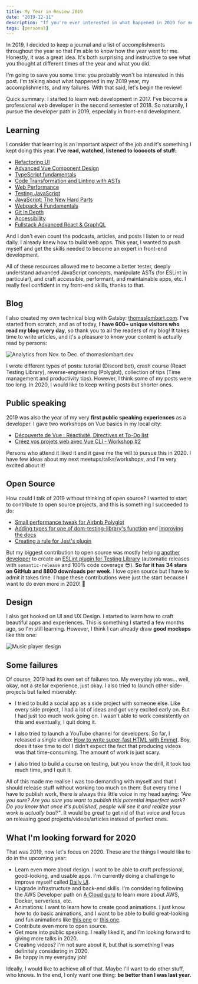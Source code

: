 ```yaml
---
title: My Year in Review 2019
date: "2019-12-11"
description: "If you're ever interested in what happened in 2019 for me, go ahead and read this article."
tags: [personal]
---
```


In 2019, I decided to keep a journal and a list of accomplishments throughout the year so that I'm able to know how the year went for me. Honestly, it was a great idea. It's both surprising and instructive to see what you thought at different times of the year and what you did.

I'm going to save you some time: you probably won't be interested in this post. I'm talking about what happened in my 2019 year, my accomplishments, and my failures. With that said, let's begin the review!

Quick summary: I started to learn web development in 2017. I've become a professional web developer in the second semester of 2018. So naturally, I pursue the developer path in 2019, especially in front-end development.

## Learning

I consider that learning is an important aspect of the job and it's something I kept doing this year. **I've read, watched, listened to looooots of stuff:**

- [Refactoring UI](https://refactoringui.com/)
- [Advanced Vue Component Design](https://adamwathan.me/advanced-vue-component-design/)
- [TypeScript fundamentals](https://frontendmasters.comcourses/typescript/)
- [Code Transformation and Linting with ASTs](https:/frontendmasters.com/workshopscode-transformation-linting-asts/)
- [Web Performance](https://frontendmasters.com/workshops/web-perf/)
- [Testing JavaScript](https://testingjavascript.com/)
- [JavaScript: The New Hard Parts](https:/frontendmasters.com/courses/javascript-new-hard-parts/)
- [Webpack 4 Fundamentals](https://frontendmasters.com/courses/webpack-fundamentals/)
- [Git In Depth](https://frontendmasters.com/courses/git-in-depth/)
- [Accessibility](https://frontendmasters.com/workshops/javascript-accessibility/)
- [Fullstack Advanced React & GraphQL](https://advancedreact.com/)

And I don't even count the podcasts, articles, and posts I listen to or read daily. I already knew how to build web apps. This year, I wanted to push myself and get the skills needed to become an expert in front-end development.

All of these resources allowed me to become a better tester, deeply understand advanced JavaScript concepts, manipulate ASTs (for ESLint in particular), and craft accessible, performant, and maintainable apps, etc. I really feel confident in my front-end skills, thanks to that.

## Blog

I also created my own technical blog with Gatsby: [thomaslombart.com](https://thomaslombart.com). I've started from scratch, and as of today, **I have 600+ unique visitors who read my blog every day**, so thank you to all the readers of my blog! It takes time to write articles, and it's a pleasure to know your content is actually read by persons:

<Image
  src="/year-in-review-2019/analytics.png"
  alt="Analytics from Nov. to Dec. of thomaslombart.dev"
/>

I wrote different types of posts: tutorial (Discord bot), crash course (React Testing Library), reverse-engineering (Polyglot), collection of tips (Time management and productivity tips). However, I think some of my posts were too long. In 2020, I would like to keep writing posts but shorter ones.

## Public speaking

2019 was also the year of my very **first public speaking experiences** as a developer. I gave two workshops on Vue basics in my local city:

- [Découverte de Vue : Réactivité, Directives et To-Do list](https://www.meetup.com/fr-FR/Linkvalue-Tech-Lille/events/259529567/)
- [Créez vos projets web avec Vue CLI - Workshop #2](https://www.meetup.com/fr-FR/Linkvalue-Tech-Lille/events/261639206/)

Persons who attend it liked it and it gave me the will to pursue this in 2020. I have few ideas about my next meetups/talks/workshops, and I'm very excited about it!

## Open Source

How could I talk of 2019 without thinking of open source? I wanted to start to contribute to open source projects, and this is something I succeeded to do:

- [Small performance tweak for Airbnb Polyglot](https://github.com/airbnb/polyglot.js/pull/132)
- [Adding types for one of dom-testing-library's function](https://github.com/testing-library/dom-testing-library/pull/309) and [improving the docs](https://github.com/testing-library/testing-library-docs/pull/181/files)
- [Creating a rule for Jest's plugin](https://github.com/jest-community/eslint-plugin-jest/pull/407)

But my biggest contribution to open source was mostly helping [another developer](https://github.com/belco90) to create an [ESLint plugin for Testing Library](https://github.com/Belco90/eslint-plugin-testing-library) (automatic releases with `semantic-release` and 100% code coverage 😎). **So far it has 34 stars on GitHub and 8800 downloads per week**. I love open source but I have to admit it takes time. I hope these contributions were just the start because I want to do even more in 2020! 🤯

## Design

I also got hooked on UI and UX Design. I started to learn how to craft beautiful apps and experiences. This is something I started a few months ago, so I'm still learning. However, I think I can already draw **good mockups** like this one:

<Image src="/year-in-review-2019/design.png" alt="Music player design" />

## Some failures

Of course, 2019 had its own set of failures too. My everyday job was... well, okay, not a stellar experience, just okay. I also tried to launch other side-projects but failed miserably:

- I tried to build a social app as a side project with someone else. Like every side project, I had a lot of ideas and got very excited early on. But I had just too much work going on. I wasn't able to work consistently on this and eventually, I quit doing it.

- I also tried to launch a YouTube channel for developers. So far, I released a single video: [How to write super-fast HTML with Emmet](https://www.youtube.com/watch?v=3sad_66vGbc). Boy, does it take time to do! I didn't expect the fact that producing videos was that time-consuming. The amount of work is just scary.

- I also tried to build a course on testing, but you know the drill, it took too much time, and I quit it.

All of this made me realise I was too demanding with myself and that I should release stuff without working too much on them. But every time I have to publish work, there is always this little voice in my head saying: _"Are you sure? Are you sure you want to publish this potential imperfect work? Do you know that once it's published, people will see it and realize your work is actually bad?"_. It would be great to get rid of that voice and focus on releasing good projects/videos/articles instead of perfect ones.

## What I'm looking forward for 2020

That was 2019, now let's focus on 2020. These are the things I would like to do in the upcoming year:

- Learn even more about design. I want to be able to craft professional, good-looking, and usable apps. I'm currently doing a challenge to improve myself called [Daily UI](https://www.dailyui.co/).
- Upgrade infrastructure and back-end skills. I'm considering following the AWS Developer path on [A Cloud guru](https://acloud.guru/) to learn more about AWS, Docker, serverless, etc.
- Animations: I want to learn how to create good animations. I just know how to do basic animations, and I want to be able to build great-looking and fun animations like [this one](https://codepen.io/davidkpiano/pen/xLKBpM) or [this one](https://codepen.io/sdras/pen/gWWQgb).
- Contribute even more to open source.
- Get more into public speaking. I really liked it, and I'm looking forward to giving more talks in 2020.
- Creating videos? I'm not sure about it, but that is something I was definitely considering in 2020.
- Be happy in my everyday job!

Ideally, I would like to achieve all of that. Maybe I'll want to do other stuff, who knows. In the end, I only want one thing: **be better than I was last year.**

